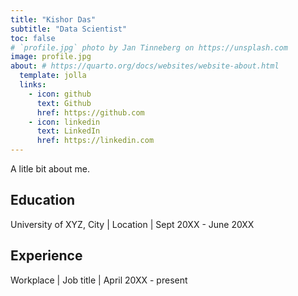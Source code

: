 ```yaml
---
title: "Kishor Das"
subtitle: "Data Scientist"
toc: false
# `profile.jpg` photo by Jan Tinneberg on https://unsplash.com
image: profile.jpg
about: # https://quarto.org/docs/websites/website-about.html
  template: jolla
  links:
    - icon: github
      text: Github
      href: https://github.com
    - icon: linkedin
      text: LinkedIn
      href: https://linkedin.com
---
```


A litle bit about me.

## Education

University of XYZ, City \| Location \| Sept 20XX - June 20XX

## Experience

Workplace \| Job title \| April 20XX - present